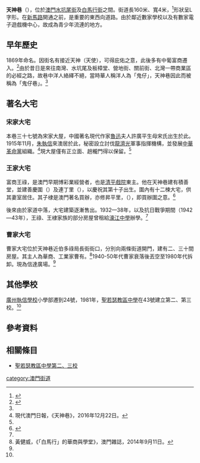 {{Coord|22.1940762|113.5423955|source:GoogleMaps|display = title}}
{{Infobox Macau street
|streetname_zh = 天神巷
|streetname_pt = Travessa dos Anjos
|namedon = 1869年
|parish1 = {{MAC}}[[大堂區|大堂區]]
|begin1 = [[水坑尾街|水坑尾街]]
|begin2 = 聖方濟各里
|junction1 = 連丁里
|junction2 = 善慶圍
|junction3 = 
|junction4 = 天神里
|end1 = [[伯多祿局長街|伯多祿局長街]]
|length = 160
|width = 約4米
}}

'''天神巷'''（{{lang-pt|Travessa dos Anjos}}），位於[[澳門|澳門]][[水坑尾街|水坑尾街]]及[[白馬行街|白馬行街]]之間。街道長160米、寬4米，<ref name = "TDM">{{cite book|work=澳門電台|title=《澳門的街道－天神巷》|date=2013-04-12}}</ref>形狀呈L字形。在[[新馬路|新馬路]]開通之前，是重要的東西向道路。由於鄰近數家學校以及有數家電子遊戲機中心，故成為青少年流連的地方。

==早年歷史==
1869年命名。因街名有接近天神（天使），可得庇佑之意，此後多有中葡富商遷入。<ref>{{Cite web |url=https://macaostreets.iacm.gov.mo/c/parish1/detail.aspx?id=05a05b22-f50f-4fb3-8fa3-400f967a149d |title=民政總署：澳門街道網 |access-date=2017-04-15 |archive-url=https://web.archive.org/web/20170416045600/https://macaostreets.iacm.gov.mo/c/parish1/detail.aspx?id=05a05b22-f50f-4fb3-8fa3-400f967a149d |archive-date=2017-04-16 |dead-url=yes }}</ref>由於昔日是來往南灣、水坑尾及板樟堂、營地街、關前街、北灣一帶商業區的必經之路，故巷中洋人絡繹不絕，當時華人稱洋人為「鬼仔」，天神巷因此而被稱為「鬼仔巷」。<ref name="TDM"></ref>
==著名大宅==
===宋家大宅===
本巷三十七號為宋家大屋，中國著名現代作家[[魯迅|魯迅]]夫人許廣平生母宋氏出生於此。1915年11月，[[朱執信|朱執信]]來澳居於此，秘密設立討伐[[龍濟光|龍濟光]]軍事指揮機構，並發展[[中華革命黨|中華革命黨]]組織。<ref name="MT">現代澳門日報，《天神巷》，2016年12月22日。</ref>現大屋僅有正立面、趟櫳門得以保留。<ref name="TDM"></ref>
===王家大宅===
富商王祿，是澳門早期博彩業經營者，也是[[清平戲院|清平戲院]]東主。他在天神巷建有積善堂，並建善慶圍（{{lang|pt|Pátio do Banco}}）及連丁里（{{lang|pt|Beco da Carpideira}}），以慶祝其第十子出生。圍內有十二楝大宅，供其妻室居住。其子棣是澳門著名買辦，亦修昇平里，（{{lang|pt|Pátio do Comprador}}），即買辦圍之意。<ref name="jp">{{cite book|title=澳門早期博彩業|author=胡根|edition=2011年|publisher=三聯書店(香港)有限公司|isbn=9789620430268|chapter=王祿家族|chapterurl=http://www.cp1897.com.hk/bookinfo/pdf/pv/9789620438196pv.pdf}}</ref>

後來由於家道中落，大宅建築逐漸售出。1932—38年，以及抗日戰爭期間（1942—43年），王祿、王棣家族的部分房屋曾租給[[濠江中學|濠江中學]]辦學。<ref name="MT"></ref>

===曹家大宅===
曹家大宅位於天神巷近伯多祿局長街街口，分別向兩條街道開門，建有二、三十間房屋。其主人為華商、工業家曹有。<ref>黃健威，《「白馬行」的華商與學堂》，澳門雜誌，2014年9月11日。</ref>1940-50年代曹家衰落後丟空至1980年代拆卸。現為信達廣場。<ref name="TDM"></ref>
==其他學校==
[[廣州市執信中學|廣州執信學校]]小學部遷到24號，1981年，[[聖若瑟教區中學|聖若瑟教區中學]]在43號建立第二、第三校。<ref name="MT"></ref>

==參考資料==
{{reflist}}
==相關條目==
* [[聖若瑟教區中學第二、三校|聖若瑟教區中學第二、三校]]


[[category:澳門街道|category:澳門街道]]